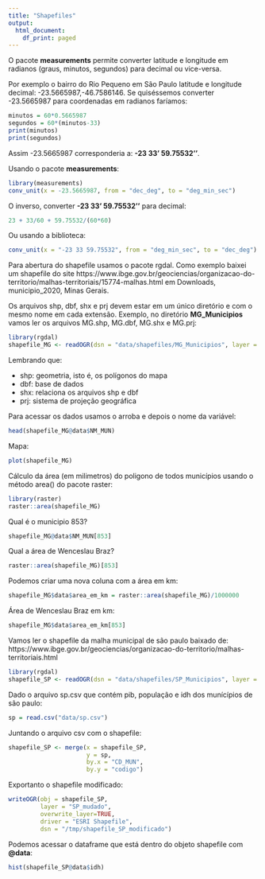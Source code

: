 ```yaml
---
title: "Shapefiles"
output:
  html_document:
    df_print: paged
---
```


O pacote **measurements** permite converter latitude e longitude em radianos (graus, minutos, segundos) para decimal ou vice-versa.

Por exemplo o bairro do Rio Pequeno em São Paulo latitude e longitude decimal: -23.5665987,-46.7586146.
Se quiséssemos converter -23.5665987 para coordenadas em radianos faríamos:

```r
minutos = 60*0.5665987
segundos = 60*(minutos-33)
print(minutos)
print(segundos)
```

Assim -23.5665987 corresponderia a: **-23 33' 59.75532''**.

Usando o pacote **measurements**:

```r
library(measurements)
conv_unit(x = -23.5665987, from = "dec_deg", to = "deg_min_sec")
```

O inverso, converter **-23 33' 59.75532''** para decimal:

```r
23 + 33/60 + 59.75532/(60*60)
```

Ou usando a biblioteca:

```r
conv_unit(x = "-23 33 59.75532", from = "deg_min_sec", to = "dec_deg")
```

Para abertura do shapefile usamos o pacote rgdal.
Como exemplo baixei um shapefile do site
https://www.ibge.gov.br/geociencias/organizacao-do-territorio/malhas-territoriais/15774-malhas.html
em Downloads, municipio_2020, Minas Gerais. 

Os arquivos shp, dbf, shx e prj devem estar em um único diretório e com o mesmo nome em cada extensão.
Exemplo, no diretório **MG_Municipios** vamos ler os arquivos MG.shp, MG.dbf, MG.shx e MG.prj:

```r
library(rgdal)
shapefile_MG <- readOGR(dsn = "data/shapefiles/MG_Municipios", layer = "MG")
```

Lembrando que:

- shp: geometria, isto é, os polígonos do mapa
- dbf: base de dados
- shx: relaciona os arquivos shp e dbf
- prj: sistema de projeção geográfica 

Para acessar os dados usamos o arroba e depois o nome da variável:

```r
head(shapefile_MG@data$NM_MUN)
```

Mapa:

```r
plot(shapefile_MG)
```

Cálculo da área (em milimetros) do poligono de todos municípios usando o método area() do pacote raster:

```r
library(raster)
raster::area(shapefile_MG)
```
Qual é o municipio 853?

```r
shapefile_MG@data$NM_MUN[853]
```

Qual a área de Wenceslau Braz?

```r
raster::area(shapefile_MG)[853]
```

Podemos criar uma nova coluna com a área em km:

```r
shapefile_MG$data$area_em_km = raster::area(shapefile_MG)/1000000
```

Área de Wenceslau Braz em km:
```r
shapefile_MG$data$area_em_km[853]
```

Vamos ler o shapefile da malha municipal de são paulo baixado de:
https://www.ibge.gov.br/geociencias/organizacao-do-territorio/malhas-territoriais.html

```r
library(rgdal)
shapefile_SP <- readOGR(dsn = "data/shapefiles/SP_Municipios", layer = "SP")
```

Dado o arquivo sp.csv que contém pib, população e idh dos munícípios de são paulo:

```r
sp = read.csv("data/sp.csv")
```

Juntando o arquivo csv com o shapefile: 

```r
shapefile_SP <- merge(x = shapefile_SP,
                      y = sp,
                      by.x = "CD_MUN",
                      by.y = "codigo")
```

Exportanto o shapefile modificado:

```r
writeOGR(obj = shapefile_SP, 
         layer = "SP_mudado",
         overwrite_layer=TRUE,
         driver = "ESRI Shapefile", 
         dsn = "/tmp/shapefile_SP_modificado")
```

Podemos acessar o dataframe que está dentro do objeto shapefile com **@data**:

```r
hist(shapefile_SP@data$idh)
```



